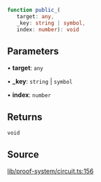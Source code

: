 ```ts
function public_(
   target: any, 
   _key: string | symbol, 
   index: number): void
```

## Parameters

• **target**: `any`

• **\_key**: `string` \| `symbol`

• **index**: `number`

## Returns

`void`

## Source

[lib/proof-system/circuit.ts:156](https://github.com/o1-labs/o1js/blob/081e48fe103a96db7083cdaea72a409cca3182c3/src/lib/proof-system/circuit.ts#L156)

